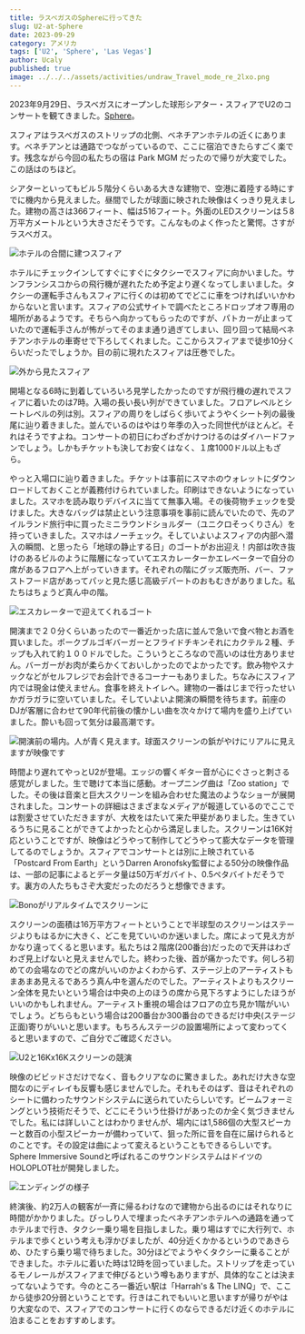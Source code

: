 ```yaml
---
title: ラスベガスのSphereに行ってきた
slug: U2-at-Sphere
date: 2023-09-29
category: アメリカ
tags: ['U2', 'Sphere', 'Las Vegas']
author: Ucaly
published: true
image: ../../../assets/activities/undraw_Travel_mode_re_2lxo.png
---
```


<section className="mdx-page">

2023年9月29日、ラスベガスにオープンした球形シアター・スフィアでU2のコンサートを観てきました。[Sphere](https://www.thespherevegas.com/)。

スフィアはラスベガスのストリップの北側、ベネチアンホテルの近くにあります。ベネチアンとは通路でつながっているので、ここに宿泊できたらすごく楽です。残念ながら今回の私たちの宿は Park MGM だったので帰りが大変でした。この話はのちほど。

シアターといってもビル５階分くらいある大きな建物で、空港に着陸する時にすでに機内から見えました。昼間でしたが球面に映された映像はくっきり見えました。建物の高さは366フィート、幅は516フィート。外面のLEDスクリーンは５8万平方メートルという大きさだそうです。こんなものよく作ったと驚愕。さすがラスベガス。

![ホテルの合間に建つスフィア](./images/Sphere_outside_2.jpg)

ホテルにチェックインしてすぐにすぐにタクシーでスフィアに向かいました。サンフランシスコからの飛行機が遅れたため予定より遅くなってしまいました。タクシーの運転手さんもスフィアに行くのは初めてでどこに車をつければいいかわからないと言います。スフィアの公式サイトで調べたところドロップオフ専用の場所があるようです。そちらへ向かってもらったのですが、パトカーが止まっていたので運転手さんが怖がってそのまま通り過ぎてしまい、回り回って結局ベネチアンホテルの車寄せで下ろしてくれました。ここからスフィアまで徒歩10分くらいだったでしょうか。目の前に現れたスフィアは圧巻でした。

![外から見たスフィア](./images/Sphere_from_outside.jpg)

開場となる6時に到着していろいろ見学したかったのですが飛行機の遅れでスフィアに着いたのは7時。入場の長い長い列ができていました。フロアレベルとシートレベルの列は別。スフィアの周りをしばらく歩いてようやくシート列の最後尾に辿り着きました。並んでいるのはやはり年季の入った同世代がほとんど。それはそうですよね。コンサートの初日にわざわざかけつけるのはダイハードファンでしょう。しかもチケットも決してお安くはなく、１席1000ドル以上もざら。

やっと入場口に辿り着きました。チケットは事前にスマホのウォレットにダウンロードしておくことが義務付けられていました。印刷はできないようになっていました。スマホを読み取りデバイスに当てて無事入場。その後荷物チェックを受けました。大きなバッグは禁止という注意事項を事前に読んでいたので、先のアイルランド旅行中に買ったミニラウンドショルダー（ユニクロそっくりさん）を持っていきました。スマホはノーチェック。そしていよいよスフィアの内部へ潜入の瞬間、と思ったら「地球の静止する日」のゴートがお出迎え！内部は吹き抜けのあるビルのように階層になっていてエスカレーターかエレベーターで自分の席があるフロアへ上がっていきます。それぞれの階にグッズ販売所、バー、ファストフード店があってパッと見た感じ高級デパートのおもむきがありました。私たちはちょうど真ん中の階。

![エスカレーターで迎えてくれるゴート](./images/Sphere_inside_1.jpg)

開演まで２０分くらいあったので一番近かった店に並んで急いで食べ物とお酒を買いました。ポークブルゴギバーガーとフライドチキンそれにカクテル２種、チップも入れて約１００ドルでした。こういうところなので高いのは仕方ありません。バーガーがお肉が柔らかくておいしかったのでよかったです。飲み物やスナックなどがセルフレジでお会計できるコーナーもありました。ちなみにスフィア内では現金は使えません。食事を終えトイレへ。建物の一番はじまで行ったせいかガラガラに空いていました。そしていよいよ開演の瞬間を待ちます。前座のDJが客層に合わせて90年代前後の懐かしい曲を次々かけて場内を盛り上げていました。酔いも回って気分は最高潮です。

![開演前の場内。人が青く見えます。球面スクリーンの鋲がやけにリアルに見えますが映像です](./images/U2_Sphere_before_start.jpg)

時間より遅れてやっとU2が登場。エッジの響くギター音が心にぐさっと刺さる感覚がしました。生で聴けて本当に感動。オープニング曲は「Zoo station」でした。その後は音楽と巨大スクリーンを組み合わせた魔法のようなショーが展開されました。コンサートの詳細はさまざまなメディアが報道しているのでここでは割愛させていただきますが、大枚をはたいて来た甲斐がありました。生きているうちに見ることができてよかったと心から満足しました。スクリーンは16K対応ということですが、映像はどうやって制作してどうやって膨大なデータを管理してるのでしょうか。スフィアでコンサートとは別に上映されている「Postcard From Earth」というDarren Aronofsky監督による50分の映像作品は、一部の記事によるとデータ量は50万ギガバイト、0.5ペタバイトだそうです。裏方の人たちもさぞ大変だったのだろうと想像できます。

![Bonoがリアルタイムでスクリーンに](./images/U2_Bono.jpg)

スクリーンの面積は16万平方フィートということで半球型のスクリーンはステージよりもはるかに大きく、どこを見ていいのか迷いました。席によって見え方がかなり違ってくると思います。私たちは２階席(200番台)だったので天井はわざわざ見上げないと見えませんでした。終わった後、首が痛かったです。何しろ初めての会場なのでどの席がいいのかよくわからず、ステージ上のアーティストもまあまあ見えるであろう真ん中を選んだのでした。アーティストよりもスクリーン全体を見たいという場合は中央の上のほうの席から見下ろすようにしたほうがいいのかもしれません。アーティスト重視の場合はフロアの立ち見か1階がいいでしょう。どちらもという場合は200番台か300番台のできるだけ中央(ステージ正面)寄りがいいと思います。もちろんステージの設置場所によって変わってくると思いますので、ご自分でご確認ください。

![U2と16Kx16Kスクリーンの競演](./images/U2_Nevada.jpg)

映像のビビッドさだけでなく、音もクリアなのに驚きました。あれだけ大きな空間なのにディレイも反響も感じませんでした。それもそのはず、音はそれぞれのシートに備わったサウンドシステムに送られていたらしいです。ビームフォーミングという技術だそうで、どこにそういう仕掛けがあったのか全く気づきませんでした。私には詳しいことはわかりませんが、場内には1,586個の大型スピーカーと数百の小型スピーカーが備わっていて、狙った所に音を自在に届けられるとのことです。その設定は曲によって変えるということもできるらしいです。Sphere Immersive Soundと呼ばれるこのサウンドシステムはドイツのHOLOPLOT社が開発しました。

![エンディングの様子](./images/U2_ending.jpg)

終演後、約2万人の観客が一斉に帰るわけなので建物から出るのにはそれなりに時間がかかりました。びっしり人で埋まったベネチアンホテルへの通路を通ってホテルまで行き、タクシー乗り場を目指しました。乗り場はすでに大行列で、ホテルまで歩くという考えも浮かびましたが、40分近くかかるというのであきらめ、ひたすら乗り場で待ちました。30分ほどでようやくタクシーに乗ることができました。ホテルに着いた時は12時を回っていました。ストリップを走っているモノレールがスフィアまで伸びるという噂もありますが、具体的なことは決まってないようです。今のところ一番近い駅は「Harrah's & The LINQ」で、ここから徒歩20分弱ということです。行きはこれでもいいと思いますが帰りがやはり大変なので、スフィアでのコンサートに行くのならできるだけ近くのホテルに泊まることをおすすめします。



</section>
